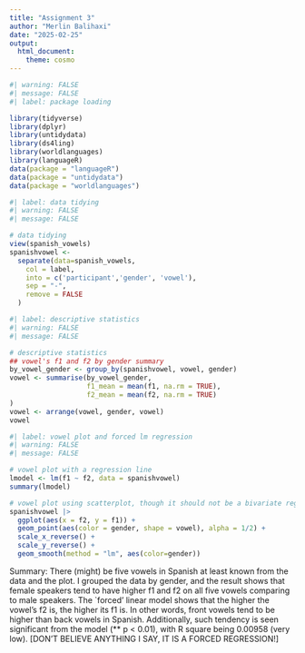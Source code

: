 ```yaml
---
title: "Assignment 3"
author: "Merlin Balihaxi"
date: "2025-02-25"
output: 
  html_document: 
    theme: cosmo
---
```


```r
#| warning: FALSE
#| message: FALSE
#| label: package loading

library(tidyverse)
library(dplyr)
library(untidydata)
library(ds4ling)
library(worldlanguages)
library(languageR)
data(package = "languageR") 
data(package = "untidydata")
data(package = "worldlanguages")
```
```r
#| label: data tidying
#| warning: FALSE
#| message: FALSE

# data tidying
view(spanish_vowels)
spanishvowel <- 
  separate(data=spanish_vowels,
    col = label,
    into = c('participant','gender', 'vowel'),
    sep = "-",
    remove = FALSE
  )
```
```r
#| label: descriptive statistics
#| warning: FALSE
#| message: FALSE

# descriptive statistics
## vowel's f1 and f2 by gender summary
by_vowel_gender <- group_by(spanishvowel, vowel, gender)
vowel <- summarise(by_vowel_gender,
                   f1_mean = mean(f1, na.rm = TRUE),
                   f2_mean = mean(f2, na.rm = TRUE)
)
vowel <- arrange(vowel, gender, vowel)
vowel

```

```r
#| label: vowel plot and forced lm regression
#| warning: FALSE
#| message: FALSE

# vowel plot with a regression line
lmodel <- lm(f1 ~ f2, data = spanishvowel)
summary(lmodel)

# vowel plot using scatterplot, though it should not be a bivariate regression, I FORCED IT!
spanishvowel |>
  ggplot(aes(x = f2, y = f1)) +
  geom_point(aes(color = gender, shape = vowel), alpha = 1/2) +
  scale_x_reverse() +
  scale_y_reverse() +
  geom_smooth(method = "lm", aes(color=gender))
```

Summary: There (might) be five vowels in Spanish at least known from the data and the plot. I grouped the data by gender, and the result shows that female speakers tend to have higher f1 and f2 on all five vowels comparing to male speakers. The `forced' linear model shows that the higher the vowel's f2 is, the higher its f1 is. In other words, front vowels tend to be higher than back vowels in Spanish. Additionally, such tendency is seen significant from the model (** p < 0.01), with R square being 0.00958 (very low). [DON'T BELIEVE ANYTHING I SAY, IT IS A FORCED REGRESSION!]
